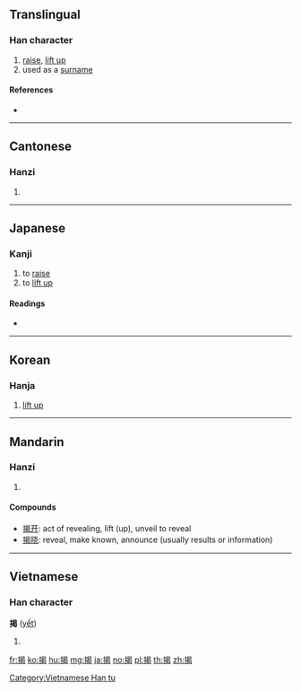 {{also|掲}}
==Translingual==

===Han character===
{{Han char|rn=64|rad=手|as=09|sn=12|four=56027|canj=QAPV|ids=⿰扌曷}}

# [[raise]], [[lift up]]
# used as a [[surname]]

====References====
* {{Han ref|kx=0444.050|dkj=12389|hdz=31916.050|uh=63ED|ud=25581|bh=B4A6|bd=46246}}

----

==Cantonese==

===Hanzi===
{{yue-hanzi|jyut=kit3|y=kit3}}

# {{defn|lang=yue|sort=手09}}

----

==Japanese==

===Kanji===
{{ja-kanji|grade=|rs=手09}}

# to [[raise]]
# to [[lift up]]

====Readings====
* {{ja-readings|on=[[けい]] (kei), [[けつ]] (ketsu)|kun=[[かかげる]] (kakageru)}}

----

==Korean==

===Hanja===
{{ko-hanja|hangeul=[[게]], [[갈]]|eumhun=|rv=ge, gal|mr=ke, kal|y=key, kal}}

# [[lift up]]

----

==Mandarin==

===Hanzi===
{{cmn-hanzi|pin=[[jiē]] ([[jie1]])|wg=chieh<sup>1</sup>}}

# {{defn|lang=cmn|sort=手09}}

====Compounds====
* [[揭开]]: act of revealing, lift (up), unveil to reveal
* [[揭晓]]: reveal, make known, announce (usually results or information)

----

==Vietnamese==

===Han character===
'''揭''' ([[yết]])

# {{defn|lang=vi}}

[[Category:Vietnamese Han tu]]

[[fr:揭]]
[[ko:揭]]
[[hu:揭]]
[[mg:揭]]
[[ja:揭]]
[[no:揭]]
[[pl:揭]]
[[th:揭]]
[[zh:揭]]